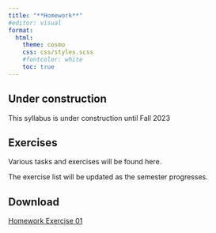 ```yaml
---
title: "**Homework**"
#editor: visual
format:
  html:
    theme: cosmo
    css: css/styles.scss
    #fontcolor: white
    toc: true
---
```


::: callout-important
## Under construction

This syllabus is under construction until Fall 2023
:::

## **Exercises**

Various tasks and exercises will be found here. 

The exercise list will be updated as the semester progresses.

## **Download**

[Homework Exercise 01](https://github.com/slicesofdata/dataviz23/tree/main/figs/diamonds_full.png)
